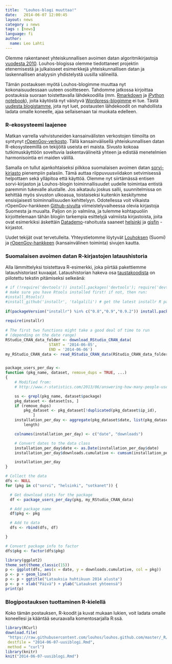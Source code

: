 ```yaml
---
title:  "Louhos-blogi muuttaa!"
date:   2014-06-07 12:00:45
layout: news
category : news
tags : [news]
language: fi
author:
  name: Leo Lahti
---
```


Olemme rakentaneet yhteiskunnallisen avoimen datan algoritmikirjastoja
[vuodesta 2010](https://louhos.wordpress.com). Louhos-blogissa olemme
tiedottaneet projektin etenemisestä ja julkaisseet esimerkkejä
yhteiskunnallisen datan ja laskennallisen analyysin yhdistelystä
uusilla välineillä.

Tämän postauksen myötä Louhos-blogimme muuttaa nyt kokonaisuudessaan
uuteen osoitteseen. Tahdomme jatkossa kirjoittaa postauksia suoraan
toistettavalla lähdekoodilla
(mm. [Rmarkdown](http://rmarkdown.rstudio.com/) ja [iPython
notebook](http://ipython.org/notebook.html)), joita käytöstä nyt
väistyvä [Wordpress-blogimme](https://louhos.wordpress.com) ei
tue. Tästä [uudesta blogistamme](http://louhos.github.io/), jota nyt
luet, postausten lähdekoodit on mahdollista ladata omalle koneelle,
ajaa sellaisenaan tai muokata edelleen. 


### R-ekosysteemi laajenee

Matkan varrella vahvistuneiden kansainvälisten verkostojen tiimoilta
on syntynyt <a
href="http://ropengov.github.io/">rOpenGov-verkosto</a>. Tällä
kansainvälisellä yhteiskunnallisen datan R-ekosysteemillä on tekijöitä
useista eri maista. Sivusto kokoaa tutkimuskäyttöön soveltuvia
laskentavälineitä yhteen ja edistää menetelmien harmonisointia eri
maiden välillä.  

Samalla on tullut ajankohtaiseksi pilkkoa suomalaisen avoimen datan <a
href="http://louhos.github.io/sorvi/">sorvi-kirjasto</a> pienempiin
palasiin. Tämä auttaa riippuvuusviidakon setvimisessä helpottaen sekä
ylläpitoa että käyttöä. Olemme nyt siirtämässä entisen sorvi-kirjaston
ja Louhos-blogin toiminnallisuudet uudelle toimintaa entistä paremmin
tukevalle alustalle. Jos aikataulu joskus sallii, suunnitelmissa on
kehittää myös sivuston ulkoasua, toistaiseksi kuitenkin keskitymme
ensisijaisesti toiminnallisuuden kehittelyyn. Odotellessa voit
vilkaista rOpenGov-hankkeen <a
href="https://github.com/ropengov">Github-sivulta</a>
viimeistelyvaiheessa olevia kirjastoja Suomesta ja muualta. Paljon on
jo valmiina, ja tulemme kohtapuoliin kirjoittelemaan tähän blogiin
tarkempia esittelyjä valmiista kirjastoista, joita ovat esimerkiksi
äskettäin <a href="http://datademo.fi/">Datademo</a>-rahoitusta
saaneet <a href="https://github.com/rOpenGov/helsinki">helsinki</a> ja
<a href="https://github.com/rOpenGov/gisfin">gisfin</a> -kirjastot.  

Uudet tekijät ovat tervetulleita. Yhteystietomme löytyvät <a
href="http://louhos.github.io/contact.html">Louhoksen</a> (Suomi) ja
<a href="http://ropengov.github.io/contribute/">rOpenGov-hankkeen</a>
(kansainvälinen toiminta) sivujen kautta.


### Suomalaisen avoimen datan R-kirjastojen lataushistoria

Alla lämmittelyksi toistettava R-esimerkki, joka piirtää pakettiemme
lataushistoriast kuvaajat. Lataushistorian hakeva osa
[taustakoodista](https://github.com/louhos/louhos.github.com/blob/master/_R/2014-06-07-uusiblogi.Rmd)
on piilotettu tekstin pitämiseksi selkeänä:


```r

# if (!require('devtools')) install.packages('devtools'); require('devtools')
# make sure you have Rtools installed first! if not, then run:
#install_Rtools()
#install_github('installr', 'talgalili') # get the latest installr R package
 
if(packageVersion("installr") %in% c("0.8","0.9","0.9.2")) install.packages('installr') #If you have one of the older installr versions, install the latest one
 
require(installr)
 
# The first two functions might take a good deal of time to run
# (depending on the date range)
RStudio_CRAN_data_folder <- download_RStudio_CRAN_data(
			       START = '2014-06-05', 
			       END = '2014-06-06')
my_RStudio_CRAN_data <- read_RStudio_CRAN_data(RStudio_CRAN_data_folder)


package_users_per_day <- 
function (pkg_name, dataset, remove_dups = TRUE, ...) 
{
    # Modified from:
    # http://www.r-statistics.com/2013/06/answering-how-many-people-use-my-r-package/

    ss <- grepl(pkg_name, dataset$package)
    pkg_dataset <- dataset[ss, ]
    if (remove_dups) 
        pkg_dataset <- pkg_dataset[!duplicated(pkg_dataset$ip_id), 
            ]
    installation_per_day <- aggregate(pkg_dataset$date, list(pkg_dataset$date), 
        length)

    colnames(installation_per_day) <- c("date", "downloads")

    # Convert dates to the data class
    installation_per_day$date <- as.Date(installation_per_day$date)
    installation_per_day$downloads.cumulative <- cumsum(installation_per_day$downloads)

    installation_per_day
}

# Collect the data
dfs <- NULL
for (pkg in c("sorvi", "helsinki", "sotkanet")) {

  # Get download stats for the package
  df <- package_users_per_day(pkg, my_RStudio_CRAN_data) 

  # Add package name
  df$pkg <- pkg

  # Add to data
  dfs <- rbind(dfs, df)

}

# Convert package info to factor
dfs$pkg <- factor(dfs$pkg)
```


```r
library(ggplot2)
theme_set(theme_classic(15))
p <- ggplot(dfs, aes(x = date, y = downloads.cumulative, col = pkg)) 
p <- p + geom_line() 
p <- p + ggtitle("Latauksia huhtikuun 2014 alusta")
p <- p + xlab("Päivä") + ylab("Lataukset yhteensä")
print(p)
```


### Blogipostauksen tuottaminen R-kielellä

Koko tämän postauksen, R-koodit ja kuvat mukaan lukien, voit ladata
omalle koneellesi ja kääntää seuraavalla komentosarjalla R:ssä.

```r
library(RCurl)
download.file(  
 "https://raw.githubusercontent.com/louhos/louhos.github.com/master/_R/2014-06-07-uusiblogi.Rmd", 
 destfile = "2014-06-07-uusiblogi.Rmd", 
 method = "curl")
library(knitr)
knit("2014-06-07-uusiblogi.Rmd")
```

